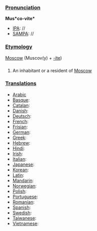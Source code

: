 ===[[Pronunciation]]===

'''Mus*co-vite*'''
*[[IPA]]: //
*[[SAMPA]]: //
===[[Etymology]]===
[[Moscow]] (Muscov(y) + [[-ite]])
===[[]]===
#An inhabitant or a resident of [[Moscow]]
===[[Translations]]===
*[[Arabic]]
*[[Basque]]:
*[[Catalan]]:
*[[Danish]]:
*[[Deutsch]]:
*[[French]]:
*[[Frisian]]:
*[[German]]:
*[[Greek]]:
*[[Hebrew]]:
*[[Hindi]]:
*[[Irish]]:
*[[Italian]]:
*[[Japanese]]:
*[[Korean]]:
*[[Latin]]:
*[[Mandarin]]:
*[[Norwegian]]:
*[[Polish]]:
*[[Portuguese]]:
*[[Romanian]]:
*[[Spanish]]:
*[[Swedish]]:
*[[Taiwanese]]:
*[[Vietnamese]]: